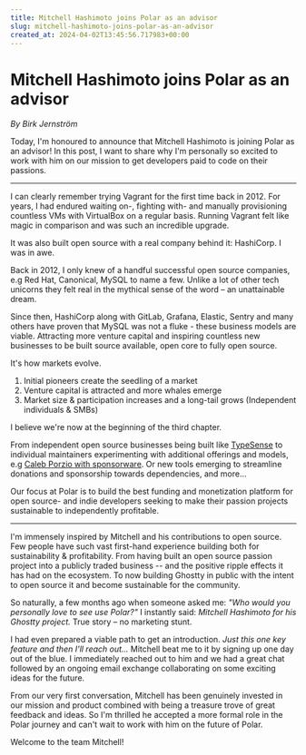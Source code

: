 ```yaml
---
title: Mitchell Hashimoto joins Polar as an advisor
slug: mitchell-hashimoto-joins-polar-as-an-advisor
created_at: 2024-04-02T13:45:56.717983+00:00
---
```


# Mitchell Hashimoto joins Polar as an advisor

_By Birk Jernström_

Today, I'm honoured to announce that Mitchell Hashimoto is joining Polar as an advisor!  In this post, I want to share why I'm personally so excited to work with him on our mission to get developers paid to code on their passions.

----

I can clearly remember trying Vagrant for the first time back in 2012. For years, I had endured waiting on-, fighting with- and manually provisioning countless VMs with VirtualBox on a regular basis. Running Vagrant felt like magic in comparison and was such an incredible upgrade. 

It was also built open source with a real company behind it: HashiCorp. I was in awe.

Back in 2012, I only knew of a handful successful open source companies, e.g Red Hat, Canonical, MySQL to name a few. Unlike a lot of other tech unicorns they felt real in the mythical sense of the word – an unattainable dream. 

Since then, HashiCorp along with GitLab, Grafana, Elastic, Sentry and many others have proven that MySQL was not a fluke - these business models are viable. Attracting more venture capital and inspiring countless new businesses to be built source available, open core to fully open source.

It's how markets evolve. 

1. Initial pioneers create the seedling of a market
2. Venture capital is attracted and more whales emerge
3. Market size & participation increases and a long-tail grows (Independent individuals & SMBs)

I believe we're now at the beginning of the third chapter.

From independent open source businesses being built like [TypeSense](https://typesense.org/) to individual maintainers experimenting with additional offerings and models, e.g [Caleb Porzio with sponsorware](https://calebporzio.com/sponsorware). Or new tools emerging to streamline donations and sponsorship towards dependencies, and more...

Our focus at Polar is to build the best funding and monetization platform for open source- and indie developers seeking to make their passion projects sustainable to independently profitable.

----

I'm immensely inspired by Mitchell and his contributions to open source. Few people have such vast first-hand experience building both for sustainability & profitability. From having built an open source passion project into a publicly traded business -- and the positive ripple effects it has had on the ecosystem. To now building Ghostty in public with the intent to open source it and become sustainable for the community. 

So naturally, a few months ago when someone asked me: _"Who would you personally love to see use Polar?"_ I instantly said: _Mitchell Hashimoto for his Ghostty project._ True story – no marketing stunt.

I had even prepared a viable path to get an introduction. _Just this one key feature and then I'll reach out..._ Mitchell beat me to it by signing up one day out of the blue. I immediately reached out to him and we had a great chat followed by an ongoing email exchange collaborating on some exciting ideas for the future.

From our very first conversation, Mitchell has been genuinely invested in our mission and product combined with being a treasure trove of great feedback and ideas. So I'm thrilled he accepted a more formal role in the Polar journey and can't wait to work with him on the future of Polar.

Welcome to the team Mitchell!


